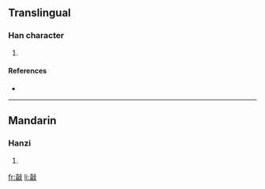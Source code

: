 ==Translingual==

===Han character===
{{Han char|rn=66|rad=攴|as=12|sn=16|four=4164<sub>7</sub>|canj=土口卜水 (GRYE)}}

# {{defn|Han|sort=攴12}}

====References====
* {{Han ref|kx=0475.120|dkj=13375|dj=0830.080|hdz=21476.050|uh=657C|ud=25980|bh=E9B1|bd=59825}}

----

==Mandarin==

===Hanzi===
{{cmn-hanzi|pin=[[xǐ]] ([[xi3]])|wg=hsi<sup>3</sup>}}

# {{defn|Mandarin|sort=攴12}}

[[fr:敼]]
[[li:敼]]
